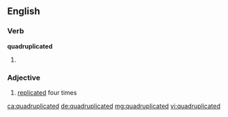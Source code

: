 ==English==

===Verb===
'''quadruplicated'''

# {{en-past of|quadruplicate}}

===Adjective===
{{en-adj|-}}

# [[replicated]] four times

[[ca:quadruplicated]]
[[de:quadruplicated]]
[[mg:quadruplicated]]
[[vi:quadruplicated]]